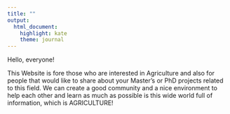 ---
title: ""
output: 
  html_document: 
    highlight: kate
    theme: journal
---


Hello, everyone!

This Website is fore those who are interested in Agriculture and also for people that would like to share about your Master's or PhD projects related to this field.
We can create a good community and a nice environment to help each other and learn as much as possible is this wide world full of information, which is AGRICULTURE!